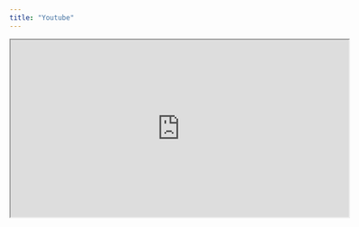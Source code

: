 ```yaml
---
title: "Youtube"
---
```


<iframe
  width="600"
  height="315"
  src="https://www.youtube.com/embed/videoseries?list=PL9WtCaBDfOZt2HMoqNiV13sYSHV27FSJn"
  frame-border="0"
  allow="autoplay; encrypted-media"
  allow-fullscreen
></iframe>
